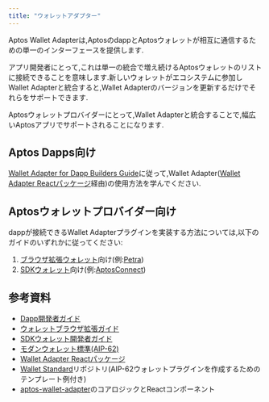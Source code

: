 ```yaml
---
title: "ウォレットアダプター"
---
```


Aptos Wallet Adapterは,AptosのdappとAptosウォレットが相互に通信するための単一のインターフェースを提供します.

アプリ開発者にとって,これは単一の統合で増え続けるAptosウォレットのリストに接続できることを意味します.新しいウォレットがエコシステムに参加しWallet Adapterと統合すると,Wallet Adapterのバージョンを更新するだけでそれらをサポートできます.

Aptosウォレットプロバイダーにとって,Wallet Adapterと統合することで,幅広いAptosアプリでサポートされることになります.

## Aptos Dapps向け

[Wallet Adapter for Dapp Builders Guide](/ja/build/sdks/wallet-adapter/dapp)に従って,Wallet Adapter([Wallet Adapter Reactパッケージ](https://github.com/aptos-labs/aptos-wallet-adapter/tree/main/packages/wallet-adapter-react)経由)の使用方法を学んでください.

## Aptosウォレットプロバイダー向け

dappが接続できるWallet Adapterプラグインを実装する方法については,以下のガイドのいずれかに従ってください:

1. [ブラウザ拡張ウォレット](/ja/build/sdks/wallet-adapter/browser-extension-wallets)向け(例:[Petra](https://chromewebstore.google.com/detail/petra-aptos-wallet/ejjladinnckdgjemekebdpeokbikhfci?hl=en))
2. [SDKウォレット](/ja/build/sdks/wallet-adapter/wallets)向け(例:[AptosConnect](https://aptosconnect.app/dashboard/main-account/tokens/))

## 参考資料

- [Dapp開発者ガイド](/ja/build/sdks/wallet-adapter/dapp)
- [ウォレットブラウザ拡張ガイド](/ja/build/sdks/wallet-adapter/browser-extension-wallets)
- [SDKウォレット開発者ガイド](/ja/build/sdks/wallet-adapter/wallets)
- [モダンウォレット標準(AIP-62)](https://github.com/aptos-foundation/AIPs/blob/1bd0c41971701e54cf35da86c2877e58be61ee38/aips/aip-62.md)
- [Wallet Adapter Reactパッケージ](https://github.com/aptos-labs/aptos-wallet-adapter/tree/main/packages/wallet-adapter-react)
- [Wallet Standard](https://github.com/aptos-labs/wallet-standard/tree/main)リポジトリ(AIP-62ウォレットプラグインを作成するためのテンプレート例付き)
- [aptos-wallet-adapter](https://github.com/aptos-labs/aptos-wallet-adapter)のコアロジックとReactコンポーネント
